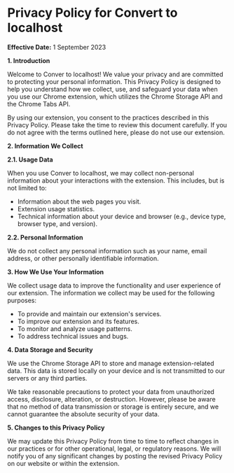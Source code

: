 # Privacy Policy for Convert to localhost

**Effective Date:** 1 September 2023

**1. Introduction**

Welcome to Conver to localhost! We value your privacy and are committed to protecting your personal information. This Privacy Policy is designed to help you understand how we collect, use, and safeguard your data when you use our Chrome extension, which utilizes the Chrome Storage API and the Chrome Tabs API.

By using our extension, you consent to the practices described in this Privacy Policy. Please take the time to review this document carefully. If you do not agree with the terms outlined here, please do not use our extension.

**2. Information We Collect**

**2.1. Usage Data**

When you use Conver to localhost, we may collect non-personal information about your interactions with the extension. This includes, but is not limited to:

- Information about the web pages you visit.
- Extension usage statistics.
- Technical information about your device and browser (e.g., device type, browser type, and version).

**2.2. Personal Information**

We do not collect any personal information such as your name, email address, or other personally identifiable information.

**3. How We Use Your Information**

We collect usage data to improve the functionality and user experience of our extension. The information we collect may be used for the following purposes:

- To provide and maintain our extension's services.
- To improve our extension and its features.
- To monitor and analyze usage patterns.
- To address technical issues and bugs.

**4. Data Storage and Security**

We use the Chrome Storage API to store and manage extension-related data. This data is stored locally on your device and is not transmitted to our servers or any third parties.

We take reasonable precautions to protect your data from unauthorized access, disclosure, alteration, or destruction. However, please be aware that no method of data transmission or storage is entirely secure, and we cannot guarantee the absolute security of your data.

**5. Changes to this Privacy Policy**

We may update this Privacy Policy from time to time to reflect changes in our practices or for other operational, legal, or regulatory reasons. We will notify you of any significant changes by posting the revised Privacy Policy on our website or within the extension.
